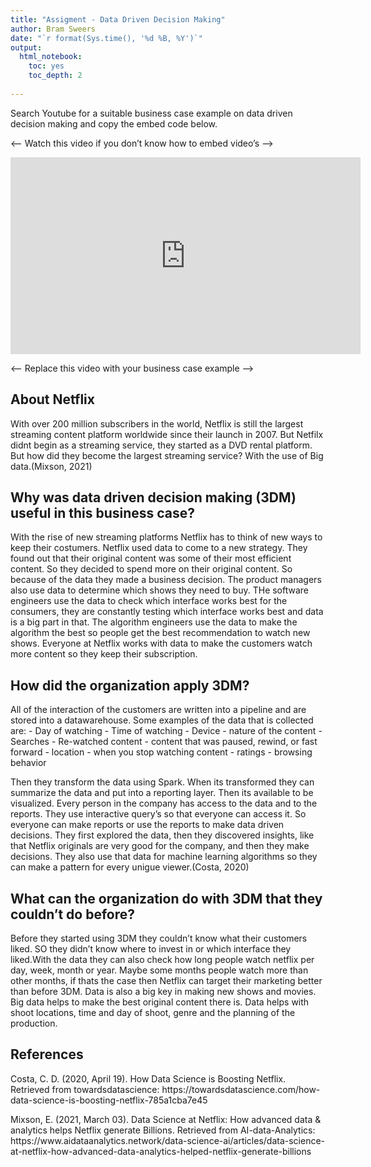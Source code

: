 ```yaml
---
title: "Assigment - Data Driven Decision Making"
author: Bram Sweers
date: "`r format(Sys.time(), '%d %B, %Y')`"
output:
  html_notebook:
    toc: yes
    toc_depth: 2
    
---
```


Search Youtube for a suitable business case example on data driven decision making and copy the embed code below.

<---- Watch this video if you don't know how to embed video's ---->

<iframe width="560" height="315" src="https://www.youtube.com/embed/nMyuCdqzpZc" title="YouTube video player" frameborder="0" allow="accelerometer; autoplay; clipboard-write; encrypted-media; gyroscope; picture-in-picture" allowfullscreen data-external="1"></iframe>

<---- Replace this video with your business case example ---->


## About Netflix

With over 200 million subscribers in the world, Netflix is still the largest streaming content platform worldwide since their launch in 2007. But Netfilx didnt begin as a streaming service, they started as a DVD rental platform. But how did they become the largest streaming service? With the use of Big data.(Mixson, 2021)


## Why was data driven decision making (3DM) useful in this business case?

With the rise of new streaming platforms Netflix has to think of new ways to keep their costumers.
Netflix used data to come to a new strategy. They found out that their original content was some of their most efficient content. So they decided to spend more on their original content. So because of the data they made a business decision. The product managers also use data to determine which shows they need to buy. THe software engineers use the data to check which interface works best for the consumers, they are constantly testing which interface works best and data is a big part in that. The algorithm engineers use the data to make the algorithm the best so people get the best recommendation to watch new shows. Everyone at Netflix works with data to make the customers watch more content so they keep their subscription. 

## How did the organization apply 3DM?

All of the interaction of the customers are written into a pipeline and are stored into a datawarehouse. Some examples of the data that is collected are: 
- Day of watching
- Time of watching
- Device
- nature of the content
- Searches
- Re-watched content
- content that was paused, rewind, or fast forward
- location
- when you stop watching content
- ratings
- browsing behavior


Then they transform the data using Spark. When its transformed they can summarize the data and put into a reporting layer. Then its available to be visualized. Every person in the company has access to the data and to the reports. They use interactive query's so that everyone can access it.
So everyone can make reports or use the reports to make data driven decisions. 
They first explored the data, then they discovered insights, like that Netflix originals are very good for the company, and then they make decisions. They also use that data for machine learning algorithms so they can make a pattern for every unigue viewer.(Costa, 2020)

## What can the organization do with 3DM that they couldn’t do before?

Before they started using 3DM they couldn't know what their customers liked. SO they didn't know where to invest in or which interface they liked.With the data they can also check how long people watch netflix per day, week, month or year. Maybe some months people watch more than other months, if thats the case then Netflix can target their marketing better than before 3DM. Data is also a big key in making new shows and movies. Big data helps to make the best original content there is. Data helps with shoot locations, time and day of shoot, genre and the planning of the production. 


## References

Costa, C. D. (2020, April 19). How Data Science is Boosting Netflix. Retrieved from towardsdatascience: https://towardsdatascience.com/how-data-science-is-boosting-netflix-785a1cba7e45

Mixson, E. (2021, March 03). Data Science at Netflix: How advanced data & analytics helps Netflix generate Billions. Retrieved from AI-data-Analytics: https://www.aidataanalytics.network/data-science-ai/articles/data-science-at-netflix-how-advanced-data-analytics-helped-netflix-generate-billions
